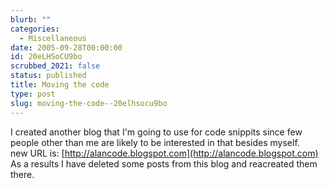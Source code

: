 ```yaml
---
blurb: ""
categories:
  - Miscellaneous
date: 2005-09-28T00:00:00
id: 20eLHSoCU9bo
scrubbed_2021: false
status: published
title: Moving the code
type: post
slug: moving-the-code--20elhsocu9bo
---
```


I created another blog that I'm going to use for code snippits since few people other than me are likely to be interested in that
besides myself.  
new URL is:
[http://alancode.blogspot.com](http://alancode.blogspot.com)  
As a results I have deleted some posts from this blog and
reacreated them there.